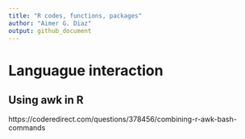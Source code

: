 ```yaml
---
title: "R codes, functions, packages"
author: "Aimer G. Diaz"
output: github_document
---
```


# Languague interaction 

## Using awk in R 
https://coderedirect.com/questions/378456/combining-r-awk-bash-commands 